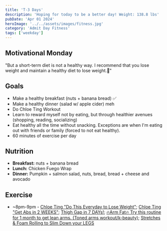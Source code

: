 ```yaml
---
title: 'T-3 Days'
description: 'Hoping for today to be a better day! Weight: 138.8 lbs'
pubDate: 'Apr 01 2024'
heroImage: '../../assets/images/fitness.jpg'
category: 'Admit Day Fitness'
tags: ['weekday']
---
```


## Motivational Monday

"But a short-term diet is not a healthy way. I recommend that you lose weight and maintain a healthy diet to lose weight.🧡"

## Goals

- Make a healthy breakfast (nuts + banana bread) ✅
- Make a healthy dinner (salad w/ apple cider) meh
- Do Chloe Ting Workout
- Learn to reward myself not by eating, but through healthier avenues (shopping, reading, socializing)
- Eat healthy all the time without snacking. Exceptions are when I'm eating out with friends or family (forced to not eat healthy).
- 60 minutes of exercise per day

## Nutrition

- **Breakfast:** nuts + banana bread
- **Lunch:** Chicken Fuego Wrap
- **Dinner:** Pumpkin + salmon salad, nuts, bread, bread + cheese and avocado

## Exercise

- ~8pm-9pm - [Chloe Ting "Do This Everyday to Lose Weight"](https://www.youtube.com/watch?v=2MoGxae-zyo); [Chloe Ting "Get Abs in 2 WEEKS"](https://www.youtube.com/watch?v=2pLT-olgUJs); [Thigh Gap in 7 DAYs!](https://www.youtube.com/watch?v=cgLwA4_VTMc); [🔥Arm Fat🔥 Try this routine for 1 month to get lean arms. (Toned arms workout/k-beauty)](https://www.youtube.com/watch?v=T-bVqdhqW2U); [Stretches & Foam Rolling to Slim Down your LEGS](https://www.youtube.com/watch?v=zF7LFDfKEGY)
